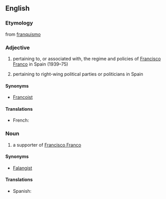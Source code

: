 ==English==

===Etymology===
from {{etyl|es}} [[franquismo]]

===Adjective===
{{en-adj}}

# pertaining to, or associated with, the regime and policies of [[w:Francisco Franco|Francisco Franco]] in Spain (1939–75)
# {{pejorative}} pertaining to right-wing political parties or politicians in Spain

====Synonyms====
* [[Francoist]]

====Translations====
{{trans-top|pertaining to Francisco Franco}}
* French: {{t+|fr|franquiste}}
{{trans-mid}}
{{trans-bottom}}

===Noun===
{{en-noun}}

# a supporter of [[w:Francisco Franco|Francisco Franco]]

====Synonyms====
* [[Falangist]]

====Translations====
{{trans-top|supporter of Francisco Franco}}
* Spanish: {{t-|es|Franquista}}
{{trans-mid}}
{{trans-bottom}}